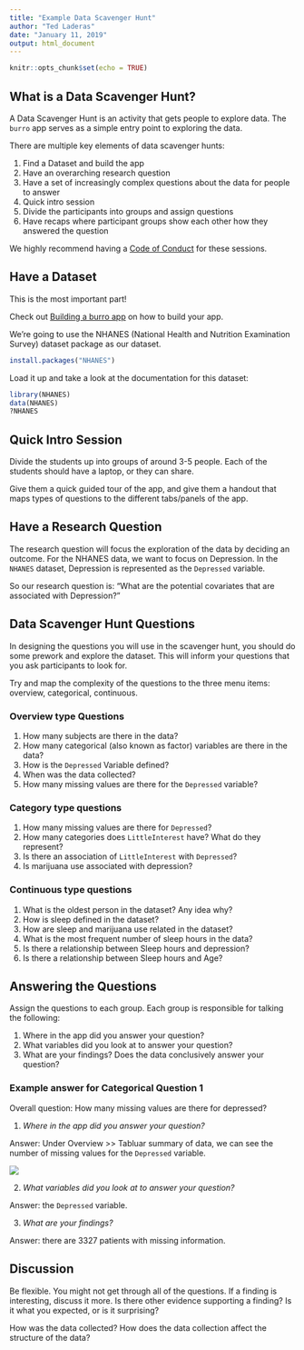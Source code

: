 ```yaml
---
title: "Example Data Scavenger Hunt"
author: "Ted Laderas"
date: "January 11, 2019"
output: html_document
---
```


```r
knitr::opts_chunk$set(echo = TRUE)
```

## What is a Data Scavenger Hunt?

A Data Scavenger Hunt is an activity that gets people to explore data. The `burro` app serves as a simple entry point to exploring the data.  

There are multiple key elements of data scavenger hunts:

1. Find a Dataset and build the app
1. Have an overarching research question
1. Have a set of increasingly complex questions about the data for people to answer
1. Quick intro session
1. Divide the participants into groups and assign questions
1. Have recaps where participant groups show each other how they answered the question

We highly recommend having a [Code of Conduct](https://biodataclubkit.github.io/code_of_conduct/) for these sessions.

## Have a Dataset

This is the most important part! 

Check out [Building a burro app](https://laderast.github.io/burro/articles/making_a_burro_app.html) on how to build your app.

We're going to use the NHANES (National Health and Nutrition Examination Survey) dataset package as our dataset. 

```r
install.packages("NHANES")
```

Load it up and take a look at the documentation for this dataset:

```r
library(NHANES)
data(NHANES)
?NHANES
```

## Quick Intro Session

Divide the students up into groups of around 3-5 people. Each of the students should have a laptop, or they can share. 

Give them a quick guided tour of the app, and give them a handout that maps types of questions to the different tabs/panels of the app.


## Have a Research Question

The research question will focus the exploration of the data by deciding an outcome. For the NHANES data, we want to focus on Depression. In the `NHANES` dataset, Depression is represented as the `Depressed` variable.

So our research question is: "What are the potential covariates that are associated with Depression?"

## Data Scavenger Hunt Questions

In designing the questions you will use in the scavenger hunt, you should do some prework and explore the dataset. This will inform your questions that you ask participants to look for.

Try and map the complexity of the questions to the three menu items: overview, categorical, continuous.

### Overview type Questions

1. How many subjects are there in the data?
1. How many categorical (also known as factor) variables are there in the data?
1. How is the `Depressed` Variable defined?
1. When was the data collected? 
1. How many missing values are there for the `Depressed` variable?

### Category type questions

1. How many missing values are there for `Depressed`?
1. How many categories does `LittleInterest` have? What do they represent?
1. Is there an association of `LittleInterest` with `Depressed`?
1. Is marijuana use associated with depression?

### Continuous type questions

1. What is the oldest person in the dataset? Any idea why?
1. How is sleep defined in the dataset?
1. How are sleep and marijuana use related in the dataset?
1. What is the most frequent number of sleep hours in the data?
1. Is there a relationship between Sleep hours and depression?
1. Is there a relationship between Sleep hours and Age?

## Answering the Questions

Assign the questions to each group. Each group is responsible for talking the following:

1. Where in the app did you answer your question? 
1. What variables did you look at to answer your question?
1. What are your findings? Does the data conclusively answer your question?

### Example answer for Categorical Question 1

Overall question: How many missing values are there for depressed?

1. *Where in the app did you answer your question?* 

Answer: Under Overview >> Tabluar summary of data, we can see the number of missing values for the `Depressed` variable.

![](../man/figures/cat-question1.png)

2. *What variables did you look at to answer your question?* 

Answer: the `Depressed` variable.

3. *What are your findings?*

Answer: there are 3327 patients with missing information.

## Discussion

Be flexible. You might not get through all of the questions. If a finding is interesting, discuss it more. Is there other evidence supporting a finding? Is it what you expected, or is it surprising?

How was the data collected? How does the data collection affect the structure of the data?


